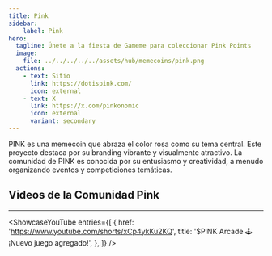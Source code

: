 ```yaml
---
title: Pink
sidebar:
    label: Pink
hero:
  tagline: Únete a la fiesta de Gameme para coleccionar Pink Points
  image: 
    file: ../../../../../assets/hub/memecoins/pink.png
  actions:
    - text: Sitio
      link: https://dotispink.com/
      icon: external
    - text: X
      link: https://x.com/pinkonomic
      icon: external
      variant: secondary
---
```



PINK es una memecoin que abraza el color rosa como su tema central. Este proyecto destaca por su branding vibrante y visualmente atractivo. La comunidad de PINK es conocida por su entusiasmo y creatividad, a menudo organizando eventos y competiciones temáticas.

## Videos de la Comunidad Pink
----------------
<ShowcaseYouTube
  entries={[
        {
      href: 'https://www.youtube.com/shorts/xCp4ykKu2KQ',
      title: '$PINK Arcade 🕹️ ¡Nuevo juego agregado!',
    },
  ]}
/>
